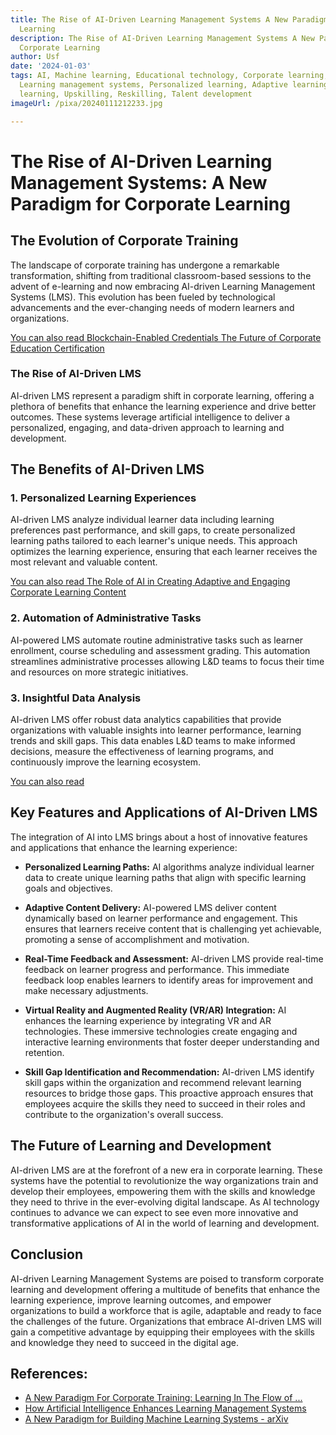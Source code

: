 ```yaml
---
title: The Rise of AI-Driven Learning Management Systems A New Paradigm for Corporate
  Learning
description: The Rise of AI-Driven Learning Management Systems A New Paradigm for
  Corporate Learning
author: Usf
date: '2024-01-03'
tags: AI, Machine learning, Educational technology, Corporate learning, Online learning,
  Learning management systems, Personalized learning, Adaptive learning, Data-driven
  learning, Upskilling, Reskilling, Talent development
imageUrl: /pixa/20240111212233.jpg

---
```

# The Rise of AI-Driven Learning Management  Systems: A New Paradigm for  Corporate Learning

## The Evolution of Corporate Training

The  landscape of corporate training has undergone a remarkable transformation, shifting from traditional  classroom-based sessions  to  the advent of e-learning and now embracing AI-driven Learning Management Systems (LMS). This evolution has been fueled by technological advancements and  the ever-changing needs of modern learners and organizations.

[You can also read Blockchain-Enabled Credentials  The Future of Corporate Education Certification](Blockchain-Enabled%20Credentials%20The%20Future%20of%20Corporate%20Education%20Certification)


### The Rise of AI-Driven LMS

AI-driven  LMS represent a paradigm shift in corporate learning, offering a plethora of benefits that enhance the learning experience and drive better outcomes. These systems leverage artificial intelligence to deliver a personalized, engaging, and data-driven approach to learning and development.

## The Benefits of AI-Driven  LMS

### 1. Personalized  Learning Experiences

AI-driven LMS analyze individual learner data including  learning preferences past performance, and  skill gaps, to create personalized learning paths tailored  to each learner's  unique needs. This approach optimizes the learning  experience, ensuring that each  learner receives the most relevant and valuable content.

[You can also read  The  Role of AI in Creating Adaptive  and Engaging Corporate Learning Content](The%20Role%20of%20AI%20in%20Creating%20Adaptive%20and%20Engaging%20Corporate%20Learning%20Content)


### 2. Automation of Administrative Tasks

AI-powered LMS automate routine administrative tasks such as learner enrollment, course scheduling and assessment grading. This automation streamlines administrative processes allowing L&D  teams to focus their time  and resources on more  strategic initiatives.

### 3. Insightful Data Analysis

AI-driven LMS offer robust data analytics capabilities that provide organizations with valuable insights into learner performance, learning trends and  skill gaps. This data enables L&D teams to make informed decisions, measure the effectiveness  of learning programs,  and continuously improve the learning ecosystem.

[You can also read  ]()


##  Key Features and Applications of AI-Driven LMS

The  integration of AI into LMS brings about  a host  of innovative features  and applications that enhance the learning  experience:

* **Personalized Learning Paths:** AI algorithms analyze individual learner data to create unique learning paths that align with specific learning goals and objectives.

* **Adaptive Content Delivery:** AI-powered LMS deliver  content dynamically based on learner performance  and  engagement. This ensures that learners  receive content that is challenging yet achievable, promoting  a sense of accomplishment and motivation.

* **Real-Time Feedback and Assessment:** AI-driven LMS provide real-time feedback  on learner progress and performance. This  immediate  feedback loop enables learners to identify areas for  improvement  and make  necessary adjustments.

* **Virtual Reality and Augmented Reality (VR/AR) Integration:** AI enhances the  learning experience by integrating VR and AR technologies. These immersive technologies create engaging and interactive learning environments that foster deeper understanding and retention.

* **Skill Gap Identification and Recommendation:** AI-driven LMS identify skill gaps within the organization and recommend relevant learning resources to bridge those gaps. This proactive approach ensures that employees acquire the skills they need to succeed in their roles  and contribute to  the organization's overall success.

## The Future of Learning and  Development

AI-driven  LMS are at  the forefront of a  new era in corporate  learning. These systems have the potential to revolutionize the way organizations train and develop their employees, empowering them with the skills and knowledge they need to thrive in the ever-evolving digital landscape. As AI  technology continues to advance we can expect to see even more innovative and transformative applications of AI in the  world of learning and development.

## Conclusion

AI-driven Learning Management Systems are poised to transform corporate learning and development offering a multitude of benefits that enhance the learning experience, improve learning outcomes, and empower organizations to build a workforce that is  agile, adaptable and ready to face the challenges of  the future. Organizations that embrace AI-driven LMS will  gain a competitive  advantage by equipping  their employees with the skills and knowledge they need to succeed in  the digital age.

## References:
- [A New Paradigm For Corporate Training: Learning In The Flow of ...](https://joshbersin.com/2018/06/a-new-paradigm-for-corporate-training-learning-in-the-flow-of-work/)
- [How Artificial Intelligence Enhances Learning Management Systems](https://www.myquest.co/blog/how-artificial-intelligence-enhances-learning-management-systems)
- [A New Paradigm for Building Machine Learning Systems - arXiv](https://arxiv.org/abs/1707.06742)
